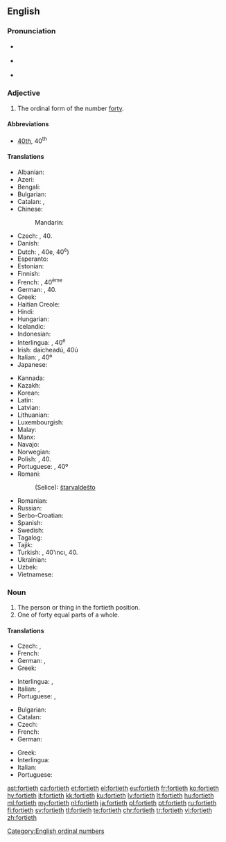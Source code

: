 ==English==

===Pronunciation===
* {{a|RP}} {{IPA|/ˈfɔːtiəθ/|lang=en}}
* {{a|GenAm}} {{IPA|/ˈfɔɹtiəθ/|lang=en}}
* {{hyphenation|for|ti|eth|lang=en}}

===Adjective===
{{en-adj|-}}

# The ordinal form of the number [[forty]].

====Abbreviations====
* [[40th]], 40<sup>th</sup>

====Translations====
{{trans-top|ordinal form of forty}}
* Albanian: {{t|sq|dyzetë}}
* Azeri: {{t|az|qırxıncı|sc=Kore}}
* Bengali: {{t|bn|চত্বারিংশত্তম|tr=catbārinśattama|sc=Beng}}
* Bulgarian: {{t|bg|четиресетият|tr=chetiresetiyat|sc=Beng}}
* Catalan: {{t+|ca|quarantè}}, {{t|ca|quadragèsim}}
* Chinese:
*: Mandarin: {{t|cmn|第四十|tr=dì sìshí|sc=Hani}}
* Czech: {{t|cs|čtyřicátý}}, 40.
* Danish: {{t|da|fyrretyvende}}
* Dutch: {{t+|nl|veertigste}}, 40e, 40<sup>e</sup>)
* Esperanto: {{t|eo|kvardeka|sc=Cyrl}}
* Estonian: {{t|et|neljakümnes|sc=Cyrl}}
* Finnish: {{t|fi|neljäskymmenes}}
* French: {{t+|fr|quarantième}}, 40<sup>ème</sup>
* German: {{t+|de|vierzigste}}, 40.
* Greek: {{t+|el|τεσσαρακοστός|tr=tessarakostós}}
* Haitian Creole: {{t|ht|karantyèm}}
* Hindi: {{t|hi|चालीसवां|tr=चालीसवां|sc=Deva}}
* Hungarian: {{t+|hu|negyvenedik}}
* Icelandic: {{t|is|fertugasta}}
* Indonesian: {{t|id|keempatpuluh}}
* Interlingua: {{t|ia|quarantesime}}, 40<sup>e</sup>
* Irish: daicheadú, 40ú
* Italian: {{t+|it|quarantesimo}}, 40º
* Japanese: {{t|ja|第四十|tr=dai shi jū|sc=Jpan}}
{{trans-mid}}
* Kannada: {{t|kn|ನಲವತ್ತನೆಯ|tr=nalavattaneya|sc=Knda}}
* Kazakh: {{t|kk|қырқыншы|tr=qırıqınşı|sc=Cyrl}}
* Korean: {{t|ko|사십 번째의|tr=sasib beonjjaeui|sc=Kore}}
* Latin: {{t|la|quadragesimus|sc=Cyrl}}
* Latvian: {{t+|lv|četrdesmitais}}
* Lithuanian: {{t+|lt|keturiasdešimtas}}
* Luxembourgish: {{t|lb|véierzegst}}
* Malay: {{t|ms|keempat puluh}}
* Manx: {{t|gv|daeedoo}}
* Navajo: {{t|nv|dízdiin góneʼ}}
* Norwegian: {{t|no|førtinde}}
* Polish: {{t+|pl|czterdziesty}}, 40.
* Portuguese: {{t+|pt|quadragésimo}}, 40º
* Romani:
*: (Selice): [[štarvaldešto]] {{g|m}}
* Romanian: {{t+|ro|patruzecilea}}
* Russian: {{t+|ru|сороковой|sc=Cyrl|tr=sorokovój}}
* Serbo-Croatian: {{t|sh|četrdeseti}}
* Spanish: {{t+|es|cuadragésimo}}
* Swedish: {{t+|sv|fyrtionde}}
* Tagalog: {{t|tl|pang-apatnapu}}
* Tajik: {{t|tg|чиҳилуми|sc=Cyrl}}
* Turkish: {{t+|tr|kırkıncı}}, 40'ıncı, 40.
* Ukrainian: {{t+|uk|сороковий|tr=sorokovyy̆|sc=Cyrl}}
* Uzbek: {{t|uz|qirqinchi}}
* Vietnamese: {{t|vi|hạng bốn mươi}}
{{trans-bottom}}

===Noun===
{{en-noun}}

# The person or thing in the fortieth position.
# One of forty equal parts of a whole.

====Translations====
{{trans-top|person or thing}}
* Czech: {{t|cs|čtyřicátý|m}}, {{t|cs|čtyřicátá|f}}
* French: {{t+|fr|quarantième}}
* German: {{t|de|Vierzigster|m}}, {{t|de|Vierzigste|f}}
* Greek: {{t+|el|τεσσαρακοστός|tr=tessarakostós|sc=Grek}}
{{trans-mid}}
* Interlingua: {{t|ia|quarantesimo|m}}, {{t|ia|quarantesima|f}}
* Italian: {{t+|it|quarantesimo|m}}, {{t+|it|quarantesima|f}}
* Portuguese: {{t+|pt|quadragésimo|m}}, {{t|pt|quadragésima|f}}
{{trans-bottom}}

{{trans-top|one of forty equal parts}}
* Bulgarian: {{t|bg|една четиридесета|sc=Cyrl}}
* Catalan: {{t+|ca|quarantè|m}}
* Czech: {{t|cs|čtyřicetina|f}}
* French: {{t+|fr|quarantième|m}}
* German: {{t|de|Vierzigstel|n}}
{{trans-mid}}
* Greek: {{t+|el|τεσσαρακοστό|n|tr=tessarakostó|sc=Grek}}
* Interlingua: {{t|ia|quarantesimo}}
* Italian: {{t+|it|quarantesimo|m}}
* Portuguese: {{t+|pt|quadragésimo|m}}
{{trans-bottom}}

[[Category:English ordinal numbers]]

[[ast:fortieth]]
[[ca:fortieth]]
[[et:fortieth]]
[[el:fortieth]]
[[eu:fortieth]]
[[fr:fortieth]]
[[ko:fortieth]]
[[hy:fortieth]]
[[it:fortieth]]
[[kk:fortieth]]
[[ku:fortieth]]
[[lv:fortieth]]
[[lt:fortieth]]
[[hu:fortieth]]
[[ml:fortieth]]
[[my:fortieth]]
[[nl:fortieth]]
[[ja:fortieth]]
[[pl:fortieth]]
[[pt:fortieth]]
[[ru:fortieth]]
[[fi:fortieth]]
[[sv:fortieth]]
[[tl:fortieth]]
[[te:fortieth]]
[[chr:fortieth]]
[[tr:fortieth]]
[[vi:fortieth]]
[[zh:fortieth]]